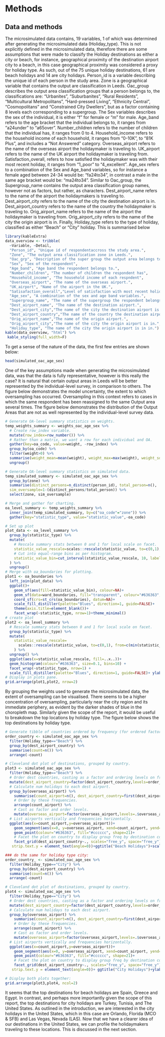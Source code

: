# Methods

## Data and methods

The microsimulated data contains, 19 variables, 1 of which was determined after generating the microsimulated data (Holiday_type). This is not explicitly defined in the microsimulated data, therefore there are some assumptions that were made to classify the Holiday destinations as either a city or beach, for instance, geographical proximity of the destination airport city to a beach, in this case geographical proximity was considered a proxy for holiday type. As such, out of the 75 unique holiday destinations, 61 are beach holidays and 14 are city holidays. Person_id is a variable describing the unique id of each person in the study area. Zone is a geographical variable that contains the output are classification in Leeds. Oac_group describes the output area classification groups that a person belongs to, the classifications are: “Urbanites”, “Suburbanites”, “Rural Residents”, “Multicultural Metropolitans”, “Hard-pressed Living”, “Ethnicity Central”, “Cosmopolitans” and “Constrained City Dwellers”, but as a factor containing 8 levels each corresponding to a supergroup. The Sex variables describes the sex of the individual, it is either “f” for female or “m” for male. Age_band refers to the age bracket that the individual belongs to, it ranges from “a24under” to “a65over”. Number_children refers to the number of children that the individual has, it ranges from 0 to 4. Household_income refers to the household income of each household, it ranges from “0-10K”, to “81K Plus”, and includes a “Not Answered” category. Overseas_airport refers to the name of the overseas airport the holidaymaker is traveling to. UK_airport refers to the name of the UK airport the holidaymaker is traveling from. Satisfaction_overall, refers to how satisfied the holidaymaker was with their most recent holiday, it ranges from “1_poor” to “4_excellent”. Age_sex refers to a combination of the Sex and Age_band variables, so for instance a female aged between 24-34 would be: “fa24to34”, in contrast a male in the same age bracket would be: “ma24to34”. Similar to Oac_group, the Supergroup_name contains the output area classification group names, however not as factors, but rather, as characters. Dest_airport_name refers to the name of the airport the holidaymakers is traveling to. Dest_airport_city refers to the name of the city the destination airport is in. Dest_airport_country refers to the name of the country the holidaymaker is traveling to. Orig_airport_name refers to the name of the airport the holidaymaker is traveling from. Orig_airport_city refers to the name of the city the origin airport is in. Finally, Holiday_type refers to the type of holiday, classified as either “Beach” or “City” holiday. This is summarised below

```r
library(kableExtra)
data_overview <- tribble(
  ~Variable, ~Detail,
  "Person_id", "Unique id of respondentaccross the study area.",
  "Zone", "The output area classification zone in Leeds.",
  "Oac_grp", "Description of the super group the output area belongs to.",
  "Sex", "Sex of the respondent",
  "Age_band", "Age band the respondent belongs to.",
  "Number_children", "The number of children the respondent has",
  "Household_income", "The household income of each respndent",
  "Overseas_airport", "The name of the overseas airport.",
  "UK_airport", "Name of the airport in the UK.",
  "Satisafaction_overall","Level of satisfaction with most recent holiday.",
  "Age_sex", "A combination of the sex and age band variables.",
  "Supergroup_name", "The name of the supergroup the respondent belongs to.",
  "Dest_airport_name", "The name of the destination airport.",
  "Dest_airport_city","The name of the city the destination airport is in.",
  "Dest_airport_country","The name of the country the destination airport is in.",
  "Orig_airport_name","The name of the origin airport.",
  "Orig_airport_city","The name of the city the origin airport is in.",
  "Holiday_type", "The name of the city the origin airport is in in.")
kable(data_overview, "html") %>% 
 kable_styling(full_width=F)
```

To get a sense of the nature of the data, the first few entries are shown below:

```r
head(simulated_oac_age_sex)
```

One of the key assumptions made when generating the microsimulated data, was that the data is fully representative, however is this really the case? It is natural that certain output areas in Leeds will be better represented by the individual-level survey, in comparison to others. The figure below demonstrates the model uncertainty, the extent to which oversampling has occurred. Oversampling in this context refers to cases in which the same respondent has been reassigned to the same Output area several times. The figure below demonstrates the distribution of the Output Areas that are not as well represented by the individual-level survey data.

```r
# Generate OA-level summary statistics on weights.
temp_weights_summary <- weights_oac_age_sex %>%
  # Create row_index variable.
  mutate(row_index=row_number()) %>%
  # Rather than a matrix, we want a row for each individual and OA.
  gather(key=oa_code, value=weight, -row_index) %>%
  group_by(oa_code) %>%
  filter(weight>0) %>%
  summarise(weight_mean=mean(weight), weight_max=max(weight), weight_sd=sd(weight)) %>%
  ungroup()

# Generate OA-level summary statistics on simulated data.
temp_simulated_summary <- simulated_oac_age_sex %>%
  group_by(zone) %>%
  summarise(distinct_persons=n_distinct(person_id), total_person=n(),
  sim_oversample=1-(distinct_persons/total_person)) %>%
  select(zone, sim_oversample)

# Merge and gather for charting.
oa_level_summary <- temp_weights_summary %>%
  inner_join(temp_simulated_summary, by=c("oa_code"="zone")) %>%
  gather(key="statistic_type", value="statistic_value",-oa_code)

# Set up plot
plot_data <- oa_level_summary %>%
  group_by(statistic_type) %>%
  mutate(
    # Rescale summary stats between 0 and 1 for local scale on facet.
    statistic_value_rescale=scales::rescale(statistic_value, to=c(0,1), from=c(min(statistic_value), max(statistic_value))),
    # Cut into equal-range bins as per histogram.
    statistic_value_bin=cut_interval(statistic_value_rescale, 10, labels=FALSE)
  ) %>%
  ungroup()
# Merge with oa_boundaries for plotting.
plot1 <- oa_boundaries %>%
  left_join(plot_data) %>%
  ggplot()+
    geom_sf(aes(fill=statistic_value_bin), colour=NA)+
    geom_sf(data=ward_boundaries, fill="transparent", colour="#636363", size=0.1)+
    coord_sf(crs=st_crs(oa_boundaries), datum=NA)+
    scale_fill_distiller(palette="Blues", direction=1, guide=FALSE)+
    theme(axis.title=element_blank())+
    facet_wrap(~statistic_type, nrow=1)+theme_minimal()
# create plot
plot2 <- oa_level_summary %>%
  # Rescale summary stats between 0 and 1 for local scale on facet.
  group_by(statistic_type) %>%
  mutate(
    statistic_value_rescale=
      scales::rescale(statistic_value, to=c(0,1), from=c(min(statistic_value), max(statistic_value)))
    ) %>%
  ungroup() %>%
  ggplot(aes(x=statistic_value_rescale, fill=..x..))+
  geom_histogram(colour="#636363", size=0.1, bins=10) +
  facet_wrap(~statistic_type, nrow=1) +
  scale_fill_distiller(palette="Blues", direction=1, guide=FALSE)+ ylab("")+ xlab("")+theme_void()
# Display in plots pane.
grid.arrange(plot1,plot2, nrow=2)
```

By grouping the weights used to generate the microsimulated data, the extent of oversampling can be visualised. There seems to be a higher concentration of oversampling, particularly near the city region and its immediate periphery, as evident by the darker shades of blue in the choropleth map. Similarly given the scope of the report, it would be useful to breakdown the top locations by holiday type. The figure below shows the top destinations by holiday type.

```r
# Generate tibble of countries ordered by frequency (for ordered factors).
order_country <- simulated_oac_age_sex %>%
  filter(Holiday_type=="Beach") %>% 
  group_by(dest_airport_country) %>%
  summarise(count=n()) %>%
  arrange(-count)

# Cleveland dot plot of destinations, grouped by country.
plot3 <- simulated_oac_age_sex %>%
  filter(Holiday_type=="Beach") %>% 
  # Order dest countries, casting as a factor and ordering levels on frequency.
  mutate(dest_airport_country=factor(dest_airport_country,levels=order_country$dest_airport_country)) %>%
  # Calculate num holidays to each dest airport.
  group_by(overseas_airport) %>%
    summarise(count_airport=n(), dest_airport_country=first(dest_airport_country)) %>%
    # Order by these frequencies.
    arrange(count_airport) %>%
    # Cast as factor and order levels.
    mutate(overseas_airport=factor(overseas_airport,levels=.$overseas_airport)) %>%
  # List airports vertically and frequencies horizontally.
  ggplot(aes(x=count_airport,y=overseas_airport))+
    geom_segment(aes(x=0, y=overseas_airport, xend=count_airport, yend=overseas_airport), colour="#636363")+
    geom_point(colour="#636363", fill="#cccccc", shape=21)+
    # Facet the plot on country to display group freq by destination country.
    facet_grid(dest_airport_country~., scales="free_y", space="free_y")+theme_minimal()+theme(
   strip.text.y = element_text(angle=0))+ggtitle("Beach Holidays")+scale_x_continuous()+ylab("Overseas Airport")+xlab("")

### do the same for holiday type city:
order_country_ <- simulated_oac_age_sex %>%
  filter(Holiday_type=="City") %>% 
  group_by(dest_airport_country) %>%
  summarise(count=n()) %>%
  arrange(-count)

# Cleveland dot plot of destinations, grouped by country.
plot4 <- simulated_oac_age_sex %>%
  filter(Holiday_type=="City") %>% 
  # Order dest countries, casting as a factor and ordering levels on frequency.
  mutate(dest_airport_country=factor(dest_airport_country,levels=order_country_$dest_airport_country)) %>%
  # Calculate num holidays to each dest airport.
  group_by(overseas_airport) %>%
    summarise(count_airport=n(), dest_airport_country=first(dest_airport_country)) %>%
    # Order by these frequencies.
    arrange(count_airport) %>%
    # Cast as factor and order levels.
    mutate(overseas_airport=factor(overseas_airport,levels=.$overseas_airport)) %>%
  # List airports vertically and frequencies horizontally.
  ggplot(aes(x=count_airport,y=overseas_airport))+
    geom_segment(aes(x=0, y=overseas_airport, xend=count_airport, yend=overseas_airport), colour="#636363")+
    geom_point(colour="#636363", fill="#cccccc", shape=21)+
    # Facet the plot on country to display group freq by destination country.
    facet_grid(dest_airport_country~., scales="free_y", space="free_y")+theme_minimal()+theme(
   strip.text.y = element_text(angle=0))+ ggtitle("City Holidays")+ylab("")+xlab("")

# Display both plots together:
grid.arrange(plot3,plot4, ncol=2)
```

It seems that the top destinations for beach holidays are Spain, Greece and Egypt. In contrast, and perhaps more importantly given the scope of this report, the top destinations for city holidays are Turkey, Tunisia, and The United States. As outlined in the introduction, we are interested in the city holidays in the United States, which in this case are Orlando, Florida (MCO & SFB) and Las Vegas, Nevada (LAS). Now that we have a clearer idea of our destinations in the United States, we can profile the holidaymakers traveling to these locations. This is discussed in the next section.
